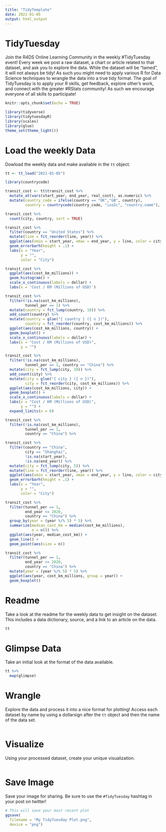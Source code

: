 ```yaml
---
title: "TidyTemplate"
date: 2021-01-05
output: html_output
---
```


# TidyTuesday

Join the R4DS Online Learning Community in the weekly #TidyTuesday event!
Every week we post a raw dataset, a chart or article related to that dataset, and ask you to explore the data.
While the dataset will be “tamed”, it will not always be tidy! As such you might need to apply various R for Data Science techniques to wrangle the data into a true tidy format.
The goal of TidyTuesday is to apply your R skills, get feedback, explore other’s work, and connect with the greater #RStats community!
As such we encourage everyone of all skills to participate!

```r

knitr::opts_chunk$set(echo = TRUE)

library(tidyverse)
library(tidytuesdayR)
library(scales)
library(glue)
theme_set(theme_light())
```

# Load the weekly Data

Dowload the weekly data and make available in the `tt` object.

```r

tt <- tt_load("2021-01-05")

library(countrycode)

transit_cost <- tt$transit_cost %>%
  mutate_at(vars(start_year, end_year, real_cost), as.numeric) %>% 
  mutate(country_code = ifelse(country == "UK","GB", country),
         country = countrycode(country_code, "iso2c", "country.name"), tunnel_per = tunnel / length, rr = ifelse(rr, "Railroad", "Not Railroad"))

```

```r

transit_cost %>%
  count(city, country, sort = TRUE)

transit_cost %>% 
  filter(country == "United States") %>% 
  mutate(line = fct_reorder(line, year)) %>% 
  ggplot(aes(xmin = start_year, xmax = end_year, y = line, color = city, size = real_cost)) + 
  geom_errorbarh(height = .1) + 
  labs(x = "Year", 
       y = "", 
       color = "City")

transit_cost %>% 
  ggplot(aes(cost_km_millions)) +
  geom_histogram() +
  scale_x_continuous(labels = dollar) +
  labs(x = 'Cost / KM (Millions of USD)')

transit_cost %>%
  filter(!is.na(cost_km_millions),
         tunnel_per == 1) %>%
  mutate(country = fct_lump(country, 10)) %>% 
  add_count(country) %>% 
  mutate(country = glue("{ country } ({ n })"),
         country = fct_reorder(country, cost_km_millions)) %>% 
  ggplot(aes(cost_km_millions, country)) + 
  geom_boxplot() + 
  scale_x_continuous(labels = dollar) + 
  labs(x = "Cost / KM (Millions of USD)", 
       y = "")
```

```r
transit_cost %>%
  filter(!is.na(cost_km_millions),
         tunnel_per == 1, country == "China") %>%
  mutate(city = fct_lump(city, 10)) %>% 
  add_count(city) %>% 
  mutate(city = glue("{ city } ({ n })"),
         city = fct_reorder(city, cost_km_millions)) %>% 
  ggplot(aes(cost_km_millions, city)) + 
  geom_boxplot() + 
  scale_x_continuous(labels = dollar) + 
  labs(x = "Cost / KM (Millions of USD)", 
       y = "") +
  expand_limits(x = 0)

transit_cost %>%
  filter(!is.na(cost_km_millions),
         tunnel_per == 1, 
         country == "China") %>%
```

```r
transit_cost %>% 
  filter(country == "China",
         city == "Shanghai",
         !is.na(start_year),
         !is.na(end_year)) %>% 
  mutate(city = fct_lump(city, 5)) %>% 
  mutate(line = fct_reorder(line, year)) %>% 
  ggplot(aes(xmin = start_year, xmax = end_year, y = line, color = city, size = real_cost)) + 
  geom_errorbarh(height = .1) + 
  labs(x = "Year", 
       y = "", 
       color = "City")

transit_cost %>% 
  filter(tunnel_per == 1,
         end_year <= 2020,
         country == "China") %>% 
  group_by(year = (year %/% 5) * 5) %>% 
  summarize(median_cost_km = median(cost_km_millions),
            n = n()) %>% 
  ggplot(aes(year, median_cost_km)) +
  geom_line() +
  geom_point(aes(size = n))

transit_cost %>% 
  filter(tunnel_per == 1,
         end_year <= 2020,
         country == "China") %>% 
  mutate(year = (year %/% 5) * 5) %>% 
  ggplot(aes(year, cost_km_millions, group = year)) +
  geom_boxplot()
```


# Readme

Take a look at the readme for the weekly data to get insight on the dataset.
This includes a data dictionary, source, and a link to an article on the data.

```r

tt

```


# Glimpse Data

Take an initial look at the format of the data available.

```r

tt %>% 
  map(glimpse)

```

# Wrangle

Explore the data and process it into a nice format for plotting! Access each dataset by name by using a dollarsign after the `tt` object and then the name of the data set.

```r



```


# Visualize

Using your processed dataset, create your unique visualization.

```r


  
```

# Save Image

Save your image for sharing. Be sure to use the `#TidyTuesday` hashtag in your post on twitter! 

```r

# This will save your most recent plot
ggsave(
  filename = "My TidyTuesday Plot.png",
  device = "png")

```
